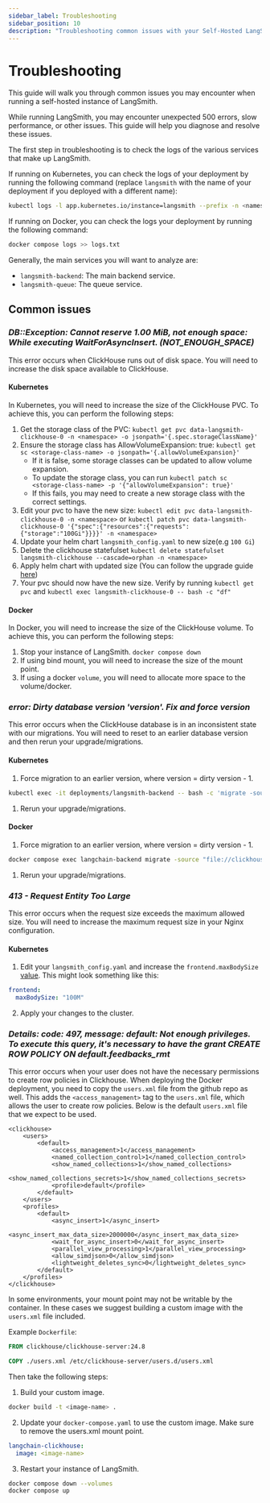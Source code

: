 ```yaml
---
sidebar_label: Troubleshooting
sidebar_position: 10
description: "Troubleshooting common issues with your Self-Hosted LangSmith instance."
---
```


# Troubleshooting

This guide will walk you through common issues you may encounter when running a self-hosted instance of LangSmith.

While running LangSmith, you may encounter unexpected 500 errors, slow performance, or other issues. This guide will help you diagnose and resolve these issues.

The first step in troubleshooting is to check the logs of the various services that make up LangSmith.

If running on Kubernetes, you can check the logs of your deployment by running the following command (replace `langsmith` with the name of your deployment if you deployed with a different name):

```bash
kubectl logs -l app.kubernetes.io/instance=langsmith --prefix -n <namespace> >> logs.txt
```

If running on Docker, you can check the logs your deployment by running the following command:

```bash
docker compose logs >> logs.txt
```

Generally, the main services you will want to analyze are:

- `langsmith-backend`: The main backend service.
- `langsmith-queue`: The queue service.

## Common issues

### _DB::Exception: Cannot reserve 1.00 MiB, not enough space: While executing WaitForAsyncInsert. (NOT_ENOUGH_SPACE)_

This error occurs when ClickHouse runs out of disk space. You will need to increase the disk space available to ClickHouse.

#### Kubernetes

In Kubernetes, you will need to increase the size of the ClickHouse PVC. To achieve this, you can perform the following steps:

1. Get the storage class of the PVC: `kubectl get pvc data-langsmith-clickhouse-0 -n <namespace> -o jsonpath='{.spec.storageClassName}'`
1. Ensure the storage class has AllowVolumeExpansion: true: `kubectl get sc <storage-class-name> -o jsonpath='{.allowVolumeExpansion}'`
   - If it is false, some storage classes can be updated to allow volume expansion.
   - To update the storage class, you can run `kubectl patch sc <storage-class-name> -p '{"allowVolumeExpansion": true}'`
   - If this fails, you may need to create a new storage class with the correct settings.
1. Edit your pvc to have the new size: `kubectl edit pvc data-langsmith-clickhouse-0 -n <namespace>` or `kubectl patch pvc data-langsmith-clickhouse-0 '{"spec":{"resources":{"requests":{"storage":"100Gi"}}}}' -n <namespace>`
1. Update your helm chart `langsmith_config.yaml` to new size(e.g `100 Gi`)
1. Delete the clickhouse statefulset `kubectl delete statefulset langsmith-clickhouse --cascade=orphan -n <namespace>`
1. Apply helm chart with updated size (You can follow the upgrade guide [here](./upgrades))
1. Your pvc should now have the new size. Verify by running `kubectl get pvc` and `kubectl exec langsmith-clickhouse-0 -- bash -c "df"`

#### Docker

In Docker, you will need to increase the size of the ClickHouse volume. To achieve this, you can perform the following steps:

1. Stop your instance of LangSmith. `docker compose down`
1. If using bind mount, you will need to increase the size of the mount point.
1. If using a docker `volume`, you will need to allocate more space to the volume/docker.

### _error: Dirty database version 'version'. Fix and force version_

This error occurs when the ClickHouse database is in an inconsistent state with our migrations. You will need to reset to an earlier database version and then rerun your upgrade/migrations.

#### Kubernetes

1. Force migration to an earlier version, where version = dirty version - 1.

```bash
kubectl exec -it deployments/langsmith-backend -- bash -c 'migrate -source "file://clickhouse/migrations" -database "clickhouse://$CLICKHOUSE_HOST:$CLICKHOUSE_NATIVE_PORT?username=$CLICKHOUSE_USER&password=$CLICKHOUSE_PASSWORD&database=$CLICKHOUSE_DB&x-multi-statement=true&x-migrations-table-engine=MergeTree&secure=$CLICKHOUSE_TLS" force <version>'
```

1. Rerun your upgrade/migrations.

#### Docker

1. Force migration to an earlier version, where version = dirty version - 1.

```bash
docker compose exec langchain-backend migrate -source "file://clickhouse/migrations" -database "clickhouse://$CLICKHOUSE_HOST:$CLICKHOUSE_NATIVE_PORT?username=$CLICKHOUSE_USER&password=$CLICKHOUSE_PASSWORD&database=$CLICKHOUSE_DB&x-multi-statement=true&x-migrations-table-engine=MergeTree&secure=$CLICKHOUSE_TLS" force <version>
```

1. Rerun your upgrade/migrations.

### _413 - Request Entity Too Large_

This error occurs when the request size exceeds the maximum allowed size. You will need to increase the maximum request size in your Nginx configuration.

#### Kubernetes

1. Edit your `langsmith_config.yaml` and increase the `frontend.maxBodySize` [value](https://github.com/langchain-ai/helm/blob/main/charts/langsmith/values.yaml#L519).
   This might look something like this:

```yaml
frontend:
  maxBodySize: "100M"
```

2. Apply your changes to the cluster.

### _Details: code: 497, message: default: Not enough privileges. To execute this query, it's necessary to have the grant CREATE ROW POLICY ON default.feedbacks_rmt_

This error occurs when your user does not have the necessary permissions to create row policies in Clickhouse. When deploying the Docker deployment, you need to copy the `users.xml` file from the github repo as well.
This adds the `<access_management>` tag to the `users.xml` file, which allows the user to create row policies. Below is the default `users.xml` file that we expect to be used.

```
<clickhouse>
    <users>
        <default>
            <access_management>1</access_management>
            <named_collection_control>1</named_collection_control>
            <show_named_collections>1</show_named_collections>
            <show_named_collections_secrets>1</show_named_collections_secrets>
            <profile>default</profile>
        </default>
    </users>
    <profiles>
        <default>
            <async_insert>1</async_insert>
            <async_insert_max_data_size>2000000</async_insert_max_data_size>
            <wait_for_async_insert>0</wait_for_async_insert>
            <parallel_view_processing>1</parallel_view_processing>
            <allow_simdjson>0</allow_simdjson>
            <lightweight_deletes_sync>0</lightweight_deletes_sync>
        </default>
    </profiles>
</clickhouse>
```

In some environments, your mount point may not be writable by the container. In these cases we suggest building a custom image with the `users.xml` file included.

Example `Dockerfile`:

```Dockerfile
FROM clickhouse/clickhouse-server:24.8

COPY ./users.xml /etc/clickhouse-server/users.d/users.xml
```

Then take the following steps:

1. Build your custom image.

```bash
docker build -t <image-name> .
```

2. Update your `docker-compose.yaml` to use the custom image. Make sure to remove the users.xml mount point.

```yaml
langchain-clickhouse:
  image: <image-name>
```

3. Restart your instance of LangSmith.

```bash
docker compose down --volumes
docker compose up
```
